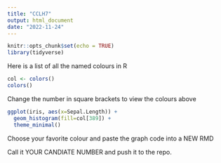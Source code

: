 ```yaml
---
title: "CCLH7"
output: html_document
date: "2022-11-24"
---
```


```r
knitr::opts_chunk$set(echo = TRUE)
library(tidyverse)
```

Here is a list of all the named colours in R
```r
col <- colors()
colors()
```
Change the number in square brackets to view the colours above
```r
ggplot(iris, aes(x=Sepal.Length)) +
  geom_histogram(fill=col[389]) +
  theme_minimal()
```

Choose your favorite colour and paste the graph code into a NEW RMD

Call it YOUR CANDIATE NUMBER and push it to the repo.


